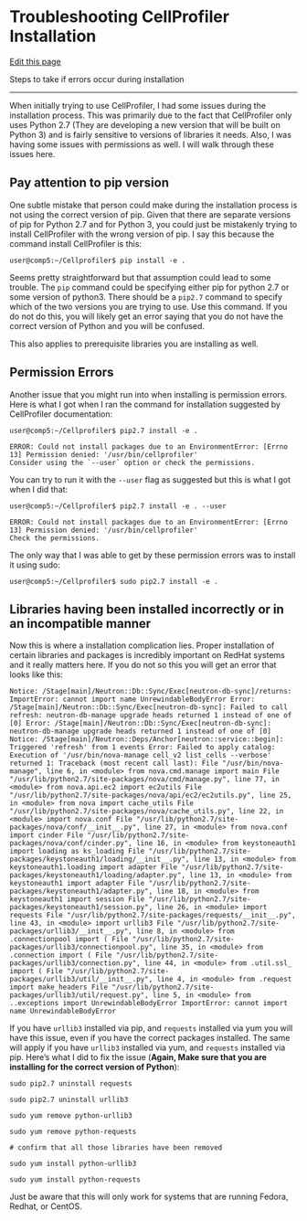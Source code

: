 # Troubleshooting CellProfiler Installation

[Edit this page](https://github.com/DrK-Lo/lotterhoslabprotocols/edit/main/code_TroubleshootingCellprofiler.qmd)

Steps to take if errors occur during installation

------------------------------------------------------------------------

When initially trying to use CellProfiler, I had some issues during the installation process. This was primarily due to the fact that CellProfiler only uses Python 2.7 (They are developing a new version that will be built on Python 3) and is fairly sensitive to versions of libraries it needs. Also, I was having some issues with permissions as well. I will walk through these issues here.

## **Pay attention to pip version** {.unnumbered}

One subtle mistake that person could make during the installation process is not using the correct version of pip. Given that there are separate versions of pip for Python 2.7 and for Python 3, you could just be mistakenly trying to install CellProfiler with the wrong version of pip. I say this because the command install CellProfiler is this:

    user@comp5:~/Cellprofiler$ pip install -e .

Seems pretty straightforward but that assumption could lead to some trouble. The `pip` command could be specifying either pip for python 2.7 or some version of python3. There should be a `pip2.7` command to specify which of the two versions you are trying to use. Use this command. If you do not do this, you will likely get an error saying that you do not have the correct version of Python and you will be confused.

This also applies to prerequisite libraries you are installing as well.

## **Permission Errors** {.unnumbered}

Another issue that you might run into when installing is permission errors. Here is what I got when I ran the command for installation suggested by CellProfiler documentation:

    user@comp5:~/Cellprofiler$ pip2.7 install -e .

    ERROR: Could not install packages due to an EnvironmentError: [Errno 13] Permission denied: '/usr/bin/cellprofiler'
    Consider using the `--user` option or check the permissions.

You can try to run it with the `--user` flag as suggested but this is what I got when I did that:

    user@comp5:~/Cellprofiler$ pip2.7 install -e . --user

    ERROR: Could not install packages due to an EnvironmentError: [Errno 13] Permission denied: '/usr/bin/cellprofiler'
    Check the permissions.

The only way that I was able to get by these permission errors was to install it using sudo:

    user@comp5:~/Cellprofiler$ sudo pip2.7 install -e .

## **Libraries having been installed incorrectly or in an incompatible manner** {.unnumbered}

Now this is where a installation complication lies. Proper installation of certain libraries and packages is incredibly important on RedHat systems and it really matters here. If you do not so this you will get an error that looks like this:

    Notice: /Stage[main]/Neutron::Db::Sync/Exec[neutron-db-sync]/returns: ImportError: cannot import name UnrewindableBodyError Error: /Stage[main]/Neutron::Db::Sync/Exec[neutron-db-sync]: Failed to call refresh: neutron-db-manage upgrade heads returned 1 instead of one of [0] Error: /Stage[main]/Neutron::Db::Sync/Exec[neutron-db-sync]: neutron-db-manage upgrade heads returned 1 instead of one of [0] Notice: /Stage[main]/Neutron::Deps/Anchor[neutron::service::begin]: Triggered 'refresh' from 1 events Error: Failed to apply catalog: Execution of '/usr/bin/nova-manage cell_v2 list_cells --verbose' returned 1: Traceback (most recent call last): File "/usr/bin/nova-manage", line 6, in <module> from nova.cmd.manage import main File "/usr/lib/python2.7/site-packages/nova/cmd/manage.py", line 77, in <module> from nova.api.ec2 import ec2utils File "/usr/lib/python2.7/site-packages/nova/api/ec2/ec2utils.py", line 25, in <module> from nova import cache_utils File "/usr/lib/python2.7/site-packages/nova/cache_utils.py", line 22, in <module> import nova.conf File "/usr/lib/python2.7/site-packages/nova/conf/__init__.py", line 27, in <module> from nova.conf import cinder File "/usr/lib/python2.7/site-packages/nova/conf/cinder.py", line 16, in <module> from keystoneauth1 import loading as ks_loading File "/usr/lib/python2.7/site-packages/keystoneauth1/loading/__init__.py", line 13, in <module> from keystoneauth1.loading import adapter File "/usr/lib/python2.7/site-packages/keystoneauth1/loading/adapter.py", line 13, in <module> from keystoneauth1 import adapter File "/usr/lib/python2.7/site-packages/keystoneauth1/adapter.py", line 18, in <module> from keystoneauth1 import session File "/usr/lib/python2.7/site-packages/keystoneauth1/session.py", line 26, in <module> import requests File "/usr/lib/python2.7/site-packages/requests/__init__.py", line 43, in <module> import urllib3 File "/usr/lib/python2.7/site-packages/urllib3/__init__.py", line 8, in <module> from .connectionpool import ( File "/usr/lib/python2.7/site-packages/urllib3/connectionpool.py", line 35, in <module> from .connection import ( File "/usr/lib/python2.7/site-packages/urllib3/connection.py", line 44, in <module> from .util.ssl_ import ( File "/usr/lib/python2.7/site-packages/urllib3/util/__init__.py", line 4, in <module> from .request import make_headers File "/usr/lib/python2.7/site-packages/urllib3/util/request.py", line 5, in <module> from ..exceptions import UnrewindableBodyError ImportError: cannot import name UnrewindableBodyError

If you have `urllib3` installed via pip, and `requests` installed via yum you will have this issue, even if you have the correct packages installed. The same will apply if you have `urllib3` installed via yum, and `requests` installed via pip. Here's what I did to fix the issue (**Again, Make sure that you are installing for the correct version of Python**):

    sudo pip2.7 uninstall requests

    sudo pip2.7 uninstall urllib3

    sudo yum remove python-urllib3

    sudo yum remove python-requests

    # confirm that all those libraries have been removed

    sudo yum install python-urllib3

    sudo yum install python-requests

Just be aware that this will only work for systems that are running Fedora, Redhat, or CentOS.
